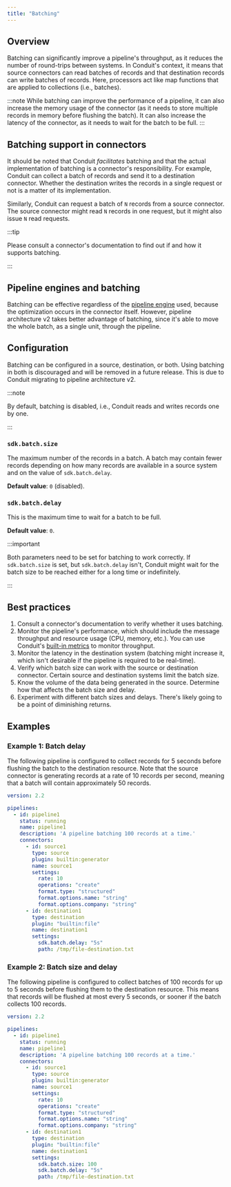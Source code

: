 ```yaml
---
title: "Batching"
---
```


## Overview

Batching can significantly improve a pipeline's throughput, as it reduces the
number of round-trips between systems. In Conduit's context, it means that
source connectors can read batches of records and that destination records can
write batches of records. Here, processors act like map functions that are
applied to collections (i.e., batches).

:::note
While batching can improve the performance of a pipeline, it can also increase
the memory usage of the connector (as it needs to store multiple records in
memory before flushing the batch). It can also increase the latency of the
connector, as it needs to wait for the batch to be full.
:::

## Batching support in connectors

It should be noted that Conduit _facilitates_ batching and that the actual
implementation of batching is a connector's responsibility. For example, Conduit
can collect a batch of records and send it to a destination connector. Whether
the destination writes the records in a single request or not is a matter of its
implementation. 

Similarly, Conduit can request a batch of `N` records from a
source connector. The source connector might read `N` records in one request,
but it might also issue `N` read requests.

:::tip

Please consult a connector's documentation to find out if and how it supports
batching.

:::

## Pipeline engines and batching

Batching can be effective regardless of the [pipeline engine](/docs/core-concepts/architecture#pipeline-engine) used,
because the optimization occurs in the connector itself. However, pipeline
architecture v2 takes better advantage of batching, since it's able to move the
whole batch, as a single unit, through the pipeline.

## Configuration

Batching can be configured in a source, destination, or both. Using batching in
both is discouraged and will be removed in a future release. This is due to
Conduit migrating to pipeline architecture v2.

:::note

By default, batching is disabled, i.e., Conduit reads and writes records one by
one.

:::

### `sdk.batch.size`

The maximum number of the records in a batch. A batch may contain fewer
records depending on how many records are available in a source system and on
the value of `sdk.batch.delay`.

**Default value**: `0` (disabled).

### `sdk.batch.delay`

This is the maximum time to wait for a batch to be full.

**Default value**: `0`.

:::important

Both parameters need to be set for batching to work correctly. If
`sdk.batch.size` is set, but `sdk.batch.delay` isn't, Conduit might wait for the
batch size to be reached either for a long time or indefinitely.

:::

## Best practices

1. Consult a connector's documentation to verify whether it uses batching.
2. Monitor the pipeline's performance, which should include the message
   throughput and resource usage (CPU, memory, etc.). You can use
   Conduit's [built-in metrics](/docs/using/other-features/metrics) to monitor
   throughput.
3. Monitor the latency in the destination system (batching might increase it,
   which isn't desirable if the pipeline is required to be real-time).
4. Verify which batch size can work with the source or destination connector.
   Certain source and destination systems limit the batch size.
5. Know the volume of the data being generated in the source. Determine how that
   affects the batch size and delay.
6. Experiment with different batch sizes and delays. There's likely going to be
   a point of diminishing returns.

## Examples

### Example 1: Batch delay

The following pipeline is configured to collect records for 5 seconds before
flushing the batch to the destination resource. Note that the source connector
is generating records at a rate of 10 records per second, meaning that a batch
will contain approximately 50 records.

```yaml
version: 2.2

pipelines:
  - id: pipeline1
    status: running
    name: pipeline1
    description: 'A pipeline batching 100 records at a time.'
    connectors:
      - id: source1
        type: source
        plugin: builtin:generator
        name: source1
        settings:
          rate: 10
          operations: "create"
          format.type: "structured"
          format.options.name: "string"
          format.options.company: "string"
      - id: destination1
        type: destination
        plugin: "builtin:file"
        name: destination1
        settings:
          sdk.batch.delay: "5s"
          path: /tmp/file-destination.txt
```

### Example 2: Batch size and delay

The following pipeline is configured to collect batches of 100 records for up to
5 seconds before flushing them to the destination resource. This means that
records will be flushed at most every 5 seconds, or sooner if the batch collects
100 records.

```yaml
version: 2.2

pipelines:
  - id: pipeline1
    status: running
    name: pipeline1
    description: 'A pipeline batching 100 records at a time.'
    connectors:
      - id: source1
        type: source
        plugin: builtin:generator
        name: source1
        settings:
          rate: 10
          operations: "create"
          format.type: "structured"
          format.options.name: "string"
          format.options.company: "string"
      - id: destination1
        type: destination
        plugin: "builtin:file"
        name: destination1
        settings:
          sdk.batch.size: 100
          sdk.batch.delay: "5s"
          path: /tmp/file-destination.txt
```
